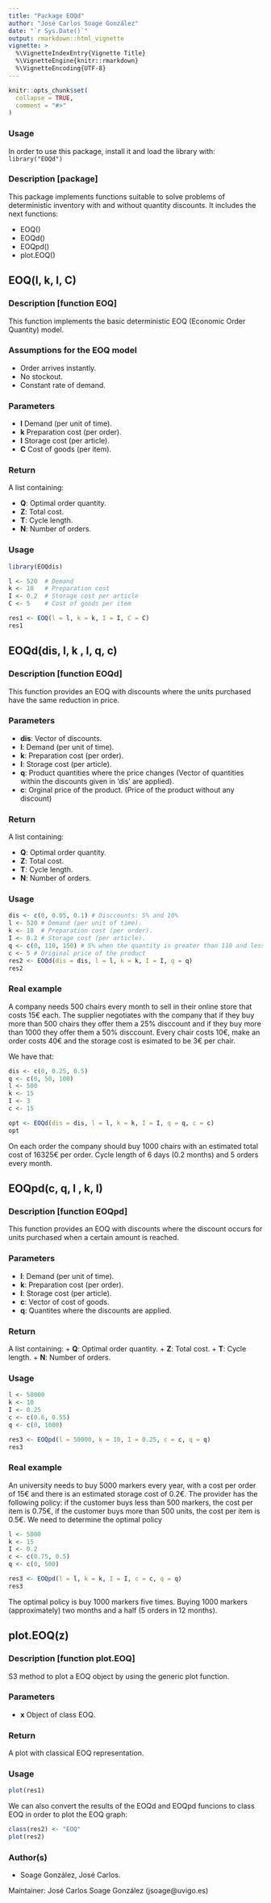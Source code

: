 ---
title: "Package EOQd"
author: "José Carlos Soage González"
date: "`r Sys.Date()`"
output: rmarkdown::html_vignette
vignette: >
  %\VignetteIndexEntry{Vignette Title}
  %\VignetteEngine{knitr::rmarkdown}
  %\VignetteEncoding{UTF-8}
---

```{r setup, include = FALSE}
knitr::opts_chunk$set(
  collapse = TRUE,
  comment = "#>"
)
```


### Usage

In order to use this package, install it and load the library with:  `library("EOQd")`

### Description [package]

This package implements functions suitable to solve problems of deterministic inventory with and without quantity discounts. It includes the next functions:

+ EOQ()
+ EOQd()
+ EOQpd()
+ plot.EOQ()

## EOQ(l, k, I, C)

### Description [function EOQ] 

This function implements the basic deterministic EOQ (Economic Order Quantity) model.

### Assumptions for the EOQ model

+ Order arrives instantly.
+ No stockout.
+ Constant rate of demand.

### Parameters

+ **l** Demand (per unit of time).
+ **k** Preparation cost (per order).
+ **I** Storage cost (per article).
+ **C** Cost of goods (per item).

### Return

A list containing:

+ **Q**: Optimal order quantity.
+ **Z**: Total cost.
+ **T**: Cycle length.
+ **N**: Number of orders.


### Usage

```{r, eval=T, fig.align='center',message = FALSE, fig.height = 4, fig.width = 6, warning = FALSE, comment=""}

library(EOQdis)

l <- 520  # Demand
k <- 10   # Preparation cost
I <- 0.2  # Storage cost per article
C <- 5    # Cost of goods per item

res1 <- EOQ(l = l, k = k, I = I, C = C)
res1

```


## EOQd(dis, l, k , I, q, c)

### Description [function EOQd] 

This function provides an EOQ with discounts where the units purchased have the same reduction in price.


### Parameters

+ **dis**: Vector of discounts.
+ **l**: Demand (per unit of time).
+ **k**: Preparation cost (per order).
+ **I**: Storage cost (per article).
+ **q**: Product quantities where the price changes (Vector of quantities within the discounts given in 'dis' are applied).
+ **c**: Orginal price of the product. (Price of the product without any discount)

### Return

A list containing:

+ **Q**: Optimal order quantity.
+ **Z**: Total cost.
+ **T**: Cycle length.
+ **N**: Number of orders.


### Usage

```{r, eval=T, fig.align='center',message = FALSE, fig.height = 4, fig.width = 6, warning = FALSE, comment=""}

dis <- c(0, 0.05, 0.1) # Disccounts: 5% and 10%
l <- 520 # Demand (per unit of time).
k <- 10  # Preparation cost (per order).
I <- 0.2 # Storage cost (per article).
q <- c(0, 110, 150) # 5% when the quantity is greater than 110 and less than 150. For more than 150 units the discoun is 10%
c <- 5 # Original price of the product
res2 <- EOQd(dis = dis, l = l, k = k, I = I, q = q)
res2
```

### Real example

A company needs 500 chairs every month to sell in their online store that costs 15€ each. The supplier negotiates with the company that if they buy more than 500 chairs they offer them a 25% disccount and if they buy more than 1000 they offer them a 50% disccount. Every chair costs 10€, make an order costs 40€ and the storage cost is esimated to be 3€ per chair.

We have that:
```{r, eval=T, fig.align='center',message = FALSE, fig.height = 4, fig.width = 6, warning = FALSE, comment=""}
dis <- c(0, 0.25, 0.5)
q <- c(0, 50, 100)
l <- 500
k <- 15
I <- 3
c <- 15

opt <- EOQd(dis = dis, l = l, k = k, I = I, q = q, c = c)
opt
```

On each order the company should buy 1000 chairs with an estimated total cost of 16325€ per order. Cycle length of 6 days (0.2 months) and 5 orders every month.


## EOQpd(c, q, l , k, I)

### Description [function EOQpd] 

This function provides an EOQ with discounts where the discount occurs for units purchased when a certain amount is reached.


### Parameters

+ **l**: Demand (per unit of time).
+ **k**: Preparation cost (per order).
+ **I**: Storage cost (per article).
+ **c**: Vector of cost of goods.
+ **q**: Quantites where the discounts are applied.

### Return

A list containing:
+ **Q**: Optimal order quantity.
+ **Z**: Total cost.
+ **T**: Cycle length.
+ **N**: Number of orders.


### Usage

```{r, eval=T, fig.align='center',message = FALSE, fig.height = 4, fig.width = 6, warning = FALSE, comment=""}

l <- 50000
k <- 10
I <- 0.25
c <- c(0.6, 0.55)
q <- c(0, 1000)

res3 <- EOQpd(l = 50000, k = 10, I = 0.25, c = c, q = q)
res3
```

### Real example

An university needs to buy 5000 markers every year, with a cost per order of 15€ and there is an estimated storage cost of 0.2€. The provider has the following policy: if the customer buys less than 500 markers, the cost per item is 0.75€, if the customer buys more than 500 units, the cost per item is 0.5€. We need to determine the optimal policy

```{r, eval=T, fig.align='center',message = FALSE, fig.height = 4, fig.width = 6, warning = FALSE, comment=""}

l <- 5000
k <- 15
I <- 0.2
c <- c(0.75, 0.5)
q <- c(0, 500)

res3 <- EOQpd(l = l, k = k, I = I, c = c, q = q)
res3
```

The optimal policy is buy 1000 markers five times. Buying 1000 markers (approximately) two months and a half (5 orders in 12 months).

## plot.EOQ(z)

### Description [function plot.EOQ] 

S3 method to plot a EOQ object by using the generic plot function.


### Parameters

+ **x** Object of class EOQ.


### Return

A plot with classical EOQ representation.


### Usage

```{r, eval=T, fig.align='center',message = FALSE, fig.height = 4, fig.width = 6, warning = FALSE, comment=""}

plot(res1)

```

We can also convert the results of the EOQd and EOQpd funcions to class EOQ in order to plot the EOQ graph:

```{r, eval=T, fig.align='center',message = FALSE, fig.height = 4, fig.width = 6, warning = FALSE, comment=""}

class(res2) <- "EOQ"
plot(res2)

```


### Author(s)

+ Soage González, José Carlos.

Maintainer: José Carlos Soage González (jsoage@uvigo.es)

	


